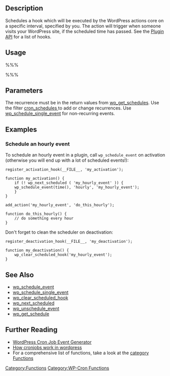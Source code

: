 {{Languages|
{{en|Function_Reference/wp_schedule_event}}
{{ja|関数リファレンス/wp_schedule_event}}
{{zh-cn|函数/wp_schedule_event}}
}}

== Description ==

Schedules a hook which will be executed by the WordPress actions core on a specific interval, specified by you. The action will trigger when someone visits your WordPress site, if the scheduled time has passed. See the [[Plugin API]] for a list of hooks.

== Usage ==

%%% <?php wp_schedule_event(time(), 'hourly', 'my_schedule_hook', $args); ?> %%%

== Parameters ==
{{Parameter|$timestamp|integer|The first time that you want the event to occur. This must be in a UNIX timestamp format. WP cron uses UTC/GMT time, not local time. Use time(), which is always GMT in WordPress.}}
{{Parameter|$recurrence|string|How often the event should reoccur. Valid values:<ul><li><tt>hourly</tt></li><li><tt>twicedaily</tt></li><li><tt>daily</tt></li></ul>}}
The recurrence must be in the return values from  [[Function_Reference/wp_get_schedules|wp_get_schedules]]. Use the filter [[Plugin_API/Filter_Reference/cron_schedules|cron_schedules ]] to add or change recurrences. Use [[Function_Reference/wp_schedule_single_event|wp_schedule_single_event]] for non-recurring events.
{{Parameter|$hook|string|The name of an action hook to execute.}}
{{Parameter|$args|array|Arguments to pass to the hook function(s).|optional}}

== Examples ==

=== Schedule an hourly event ===
To schedule an hourly event in a plugin, call <tt>wp_schedule_event</tt> on activation (otherwise you will end up with a lot of scheduled events!):

<pre>
register_activation_hook(__FILE__, 'my_activation');

function my_activation() {
    if (! wp_next_scheduled ( 'my_hourly_event' )) {
	wp_schedule_event(time(), 'hourly', 'my_hourly_event');
    }
}

add_action('my_hourly_event', 'do_this_hourly');

function do_this_hourly() {
	// do something every hour
}
</pre>

Don't forget to clean the scheduler on deactivation:
<pre>
register_deactivation_hook(__FILE__, 'my_deactivation');

function my_deactivation() {
	wp_clear_scheduled_hook('my_hourly_event');
}
</pre>

== See Also ==

* [[Function_Reference/wp_schedule_event|wp_schedule_event]]
* [[Function_Reference/wp_schedule_single_event|wp_schedule_single_event]]
* [[Function_Reference/wp_clear_scheduled_hook|wp_clear_scheduled_hook]]
* [[Function_Reference/wp_next_scheduled|wp_next_scheduled]]
* [[Function_Reference/wp_unschedule_event|wp_unschedule_event]]
* [[Function_Reference/wp_get_schedule|wp_get_schedule]]

== Further Reading ==

* [https://GenerateWP.com/schedule_event/ WordPress Cron Job Event Generator]
* [http://holisticnetworking.net/plugins/2008/10/18/scheduling-with-wordpress-cron-functions/ How cronjobs work in wordpress]
* For a comprehensive list of functions, take a look at the [http://codex.wordpress.org/Category:Functions category Functions]

[[Category:Functions]]
[[Category:WP-Cron Functions]]